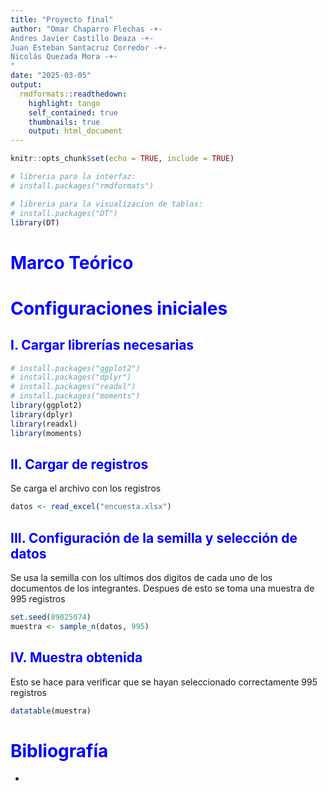 ```yaml
---
title: "Proyecto final"
author: "Omar Chaparro Flechas -+-
Andres Javier Castillo Deaza -+-
Juan Esteban Santacruz Corredor -+-
Nicolás Quezada Mora -+-
"
date: "2025-03-05"
output: 
  rmdformats::readthedown:
    highlight: tango
    self_contained: true
    thumbnails: true
    output: html_document
---
```


<style>

#main :not(.leaflet-control) > a {
  background-image: linear-gradient(180deg, #0099DB, #00A2E8);
  color: #000000;
}

#nav-top span.glyphicon {
    color: #191970;
}

#postamble {
 border-top:none;
}

#toc, #sidebar {
  background-color: #000000;
}

#toc a:hover {
  background-color: #6495ED;
  color: white;
}

#sidebar h2 {
  background-color: #191970;
}

#toc a {
  color: #FFFFF0;
}

h1, h2, h3 {
  color: #0000FF;
}

img.image-thumb {
    width: 100%;
    max-width: 10000px;
}

</style>

```r
knitr::opts_chunk$set(echo = TRUE, include = TRUE)

# libreria para la interfaz:
# install.packages("rmdformats")

# libreria para la visualizacion de tablas:
# install.packages("DT")
library(DT)
```

# Marco Teórico



# Configuraciones iniciales

## I. Cargar librerías necesarias

```r
# install.packages("ggplot2")
# install.packages("dplyr")
# install.packages("readxl")
# install.packages("moments")
library(ggplot2)  
library(dplyr)
library(readxl)
library(moments) 
```
 
## II. Cargar de registros

Se carga el archivo con los registros

```r
datos <- read_excel("encuesta.xlsx")
```

## III. Configuración de la semilla y selección de datos

Se usa la semilla con los ultimos dos digitos de cada uno de los documentos de los integrantes. Despues de esto se toma una muestra de 995 registros

```r
set.seed(89025074)
muestra <- sample_n(datos, 995)
```

## IV. Muestra obtenida

Esto se hace para verificar que se hayan seleccionado correctamente 995 registros

```r
datatable(muestra)
```

# Bibliografía

- 
